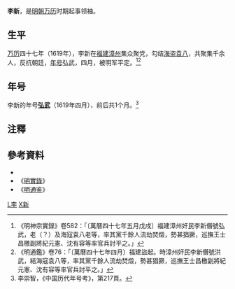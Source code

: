 '''李新'''{{BD||？|1619年||catIdx=Li}}，是[[明朝|明朝]][[万历|万历]]时期起事领袖。

== 生平 ==
[[万历|万历]]四十七年（1619年），李新在[[福建等處承宣布政使司|福建]][[漳州府|漳州]]集众聚党，勾结[[海盗|海盗]][[袁八|袁八]]，共聚集千余人，反抗朝廷，[[年号|年号]]弘武，四月，被明军平定。<ref>《明神宗實錄》卷582：「〔萬曆四十七年五月戊戌〕福建漳州奸民李新僭號弘武，老（？）及海寇袁八老等，率其黨千餘人流劫焚燬，勢甚猖獗，巡撫王士昌檄副將紀元憲、沈有容等率官兵討平之。」</ref><ref>《明通鑑》卷76：「〔萬曆四十七年四月〕福建盜起。時漳州奸民李新僭號洪武，結海寇袁八等，率其黨千餘人流劫焚燬，勢甚猖獗，巡撫王士昌檄副將紀元憲、沈有容等率官兵討平之。」</ref>

== 年号 ==
李新的年号'''[[弘武|弘武]]'''（1619年四月），前后共1个月。<ref>李崇智，《中国历代年号考》，第217頁。</ref>

==注釋==
{{Reflist}}

==參考資料==
*{{Cite book zh | author = 李崇智 | title = 中国历代年号考 | format =| url =| date = 2004年12月 | publisher = 中华书局 | location = 北京 | id=ISBN 7101025129}}
*《[[明實錄|明實錄]]》
*《[[明通鉴|明通鉴]]》

{{中国民变起事领袖}}

[[Category:明朝民变领袖|L李]]
[[Category:李姓|X新]]